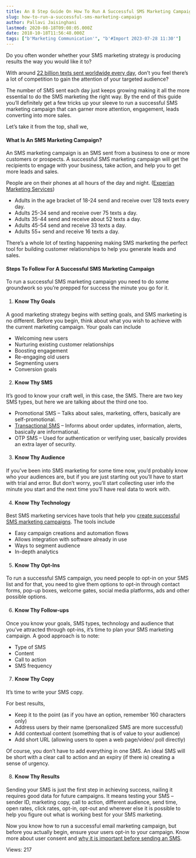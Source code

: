 ```yaml
---
title: An 8 Step Guide On How To Run A Successful SMS Marketing Campaign
slug: how-to-run-a-successful-sms-marketing-campaign
author: Pallavi Jaisinghani
lastmod: 2020-08-18T09:08:05.000Z
date: 2018-10-18T11:56:48.000Z
tags: ["b'Marketing Communication'", "b'#Import 2023-07-28 11:30'"]
---
```


Do you often wonder whether your SMS marketing strategy is producing results the way you would like it to? 


With around [22 billion texts sent worldwide every day](https://www.textrequest.com/blog/texting-statistics-answer-questions/), don’t you feel there’s a lot of competition to gain the attention of your targeted audience?


The number of SMS sent each day just keeps growing making it all the more essential to do the SMS marketing the right way. By the end of this guide you’ll definitely get a few tricks up your sleeve to run a successful SMS marketing campaign that can garner more attention, engagement, leads converting into more sales.


Let’s take it from the top, shall we,


#### **What Is An SMS Marketing Campaign?**


An SMS marketing campaign is an SMS sent from a business to one or more customers or prospects. A successful SMS marketing campaign will get the recipients to engage with your business, take action, and help you to get more leads and sales.


People are on their phones at all hours of the day and night. ([Experian Marketing Services](https://www.textrequest.com/blog/many-texts-people-send-per-day/))


* Adults in the age bracket of 18-24 send and receive over 128 texts every day.
* Adults 25-34 send and receive over 75 texts a day.
* Adults 35-44 send and receive about 52 texts a day.
* Adults 45-54 send and receive 33 texts a day.
* Adults 55+ send and receive 16 texts a day.


There’s a whole lot of texting happening making SMS marketing the perfect tool for building customer relationships to help you generate leads and sales.


#### **Steps To Follow For A Successful SMS Marketing Campaign**


To run a successful SMS marketing campaign you need to do some groundwork so you’re prepped for success the minute you go for it.


1. #### **Know Thy Goals**


A good marketing strategy begins with setting goals, and SMS marketing is no different. Before you begin, think about what you wish to achieve with the current marketing campaign. Your goals can include


* Welcoming new users
* Nurturing existing customer relationships
* Boosting engagement
* Re-engaging old users
* Segmenting users
* Conversion goals


2. ####  **Know Thy SMS**


It’s good to know your craft well, in this case, the SMS. There are two key SMS types, but here we are talking about the third one too.


* Promotional SMS – Talks about sales, marketing, offers, basically are self-promotional.
* [Transactional SMS](https://msg91.com/transactional-sms/?utm_source=blog&utm_medium=int&utm_campaign=smsguide) – Informs about order updates, information, alerts, basically are informational.
* OTP SMS – Used for authentication or verifying user, basically provides an extra layer of security.


3. ####  **Know Thy Audience**


If you’ve been into SMS marketing for some time now, you’d probably know who your audiences are, but if you are just starting out you’ll have to start with trial and error. But don’t worry, you’ll start collecting user info the minute you start and the next time you’ll have real data to work with.


4. ####  **Know Thy Technology**


Best SMS marketing services have tools that help you [create successful SMS marketing campaigns](https://msg91.com/sms-campaign/?utm_source=blog&utm_medium=int&utm_campaign=smsguide). The tools include


* Easy campaign creations and automation flows
* Allows integration with software already in use
* Ways to segment audience
* In-depth analytics


5. ####  **Know Thy Opt-Ins**


To run a successful SMS campaign, you need people to opt-in on your SMS list and for that, you need to give them options to opt-in through contact forms, pop-up boxes, welcome gates, social media platforms, ads and other possible options.


6. ####  **Know Thy Follow-ups**


Once you know your goals, SMS types, technology and audience that you’ve attracted through opt-ins, it’s time to plan your SMS marketing campaign. A good approach is to note:


* Type of SMS
* Content
* Call to action
* SMS frequency


7. ####  **Know Thy Copy**


It’s time to write your SMS copy.


For best results,


* Keep it to the point (as if you have an option, remember 160 characters only)
* Address users by their name (personalized SMS are more successful)
* Add contextual content (something that is of value to your audience)
* Add short URL (allowing users to open a web page/video/ poll directly)


Of course, you don’t have to add everything in one SMS. An ideal SMS will be short with a clear call to action and an expiry (if there is) creating a sense of urgency.


8. ####  **Know Thy Results**


Sending your SMS is just the first step in achieving success, nailing it requires good data for future campaigns. It means testing your SMS – sender ID, marketing copy, call to action, different audience, send time, open rates, click rates, opt-in, opt-out and wherever else it is possible to help you figure out what is working best for your SMS marketing.


Now you know how to run a successful email marketing campaign, but before you actually begin, ensure your users opt-in to your campaign. Know more about user consent and [why it is important before sending an SMS](https://msg91.com/blog/why-get-user-consent-before-sending-sms/?utm_source=blog&utm_medium=int&utm_campaign=smsguide).


 Views: 217


